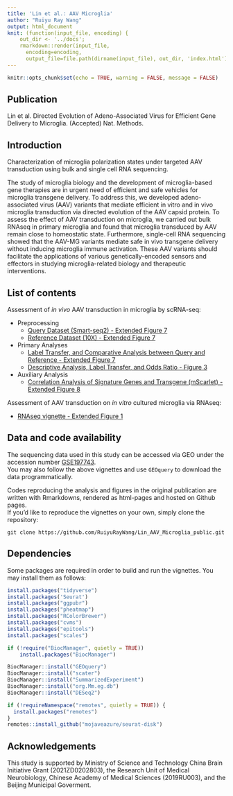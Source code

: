 ```yaml
---
title: 'Lin et al.: AAV Microglia'
author: "Ruiyu Ray Wang"
output: html_document
knit: (function(input_file, encoding) {
    out_dir <- '../docs';
    rmarkdown::render(input_file,
      encoding=encoding,
      output_file=file.path(dirname(input_file), out_dir, 'index.html'))})
---
```


```r
knitr::opts_chunk$set(echo = TRUE, warning = FALSE, message = FALSE)
```

## Publication

Lin et al. Directed Evolution of Adeno-Associated Virus for Efficient Gene Delivery to Microglia. (Accepted) Nat. Methods.

## Introduction

Characterization of microglia polarization states under targeted AAV transduction using bulk and single cell RNA sequencing.

The study of microglia biology and the development of microglia-based gene therapies are in urgent need of efficient and safe vehicles for microglia transgene delivery. To address this, we developed adeno-associated virus (AAV) variants that mediate efficient in vitro and in vivo microglia transduction via directed evolution of the AAV capsid protein. To assess the effect of AAV transduction on microglia, we carried out bulk RNAseq in primary microglia and found that microglia transduced by AAV remain close to homeostatic state. Furthermore, single-cell RNA sequencing showed that the AAV-MG variants mediate safe in vivo transgene delivery without inducing microglia immune activation. These AAV variants should facilitate the applications of various genetically-encoded sensors and effectors in studying microglia-related biology and therapeutic interventions.

## List of contents

Assessment of *in vivo* AAV transduction in microglia by scRNA-seq:

  * Preprocessing
    + [Query Dataset (Smart-seq2) - Extended Figure 7](https://ruiyuraywang.github.io/Lin_AAV_Microglia_public/ExtFig7_scRNAseq_query_QC.html)
    + [Reference Dataset (10X) - Extended Figure 7](https://ruiyuraywang.github.io/Lin_AAV_Microglia_public/ExtFig7_scRNAseq_reference_QC.html.html)
  * Primary Analyses
    + [Label Transfer, and Comparative Analysis between Query and Reference - Extended Figure 7](https://ruiyuraywang.github.io/Lin_AAV_Microglia_public/ExtFig7_scRNAseq_label_transfer.html)
    + [Descriptive Analysis, Label Transfer, and Odds Ratio - Figure 3](https://ruiyuraywang.github.io/Lin_AAV_Microglia_public/Fig3_main_figs.html)
  * Auxiliary Analysis
    + [Correlation Analysis of Signature Genes and Transgene (mScarlet) - Extended Figure 8](https://ruiyuraywang.github.io/Lin_AAV_Microglia_public/ExtFig8_scRNAseq_corr.html)

Assessment of AAV transduction on *in vitro* cultured microglia via RNAseq:

  - [RNAseq vignette - Extended Figure 1](https://ruiyuraywang.github.io/Lin_AAV_Microglia_public/ExtFig1_rnaseq.html)

## Data and code availability

The sequencing data used in this study can be accessed via GEO under the accession number [GSE197743](https://www.ncbi.nlm.nih.gov/geo/query/acc.cgi?acc=GSE197743).  
You may also follow the above vignettes and use `GEOquery` to download the data programmatically.

Codes reproducing the analysis and figures in the original publication are written with Rmarkdowns, rendered as html-pages and hosted on Github pages.  
If you'd like to reproduce the vignettes on your own, simply clone the repository:
```
git clone https://github.com/RuiyuRayWang/Lin_AAV_Microglia_public.git
```

## Dependencies

Some packages are required in order to build and run the vignettes. You may install them as follows:

```r
install.packages("tidyverse")
install.packages('Seurat')
install.packages("ggpubr")
install.packages("pheatmap")
install.packages("RColorBrewer")
install.packages("cvms")
install.packages("epitools")
install.packages("scales")
```

```r
if (!require("BiocManager", quietly = TRUE))
    install.packages("BiocManager")

BiocManager::install("GEOquery")
BiocManager::install("scater")
BiocManager::install("SummarizedExperiment")
BiocManager::install("org.Mm.eg.db")
BiocManager::install("DESeq2")
```

```r
if (!requireNamespace("remotes", quietly = TRUE)) {
  install.packages("remotes")
}
remotes::install_github("mojaveazure/seurat-disk")
```

## Acknowledgements

This study is supported by Ministry of Science and Technology China Brain Initiative Grant (2021ZD0202803), the Research Unit of Medical Neurobiology, Chinese Academy of Medical Sciences (2019RU003), and the Beijing Municipal Goverment.
